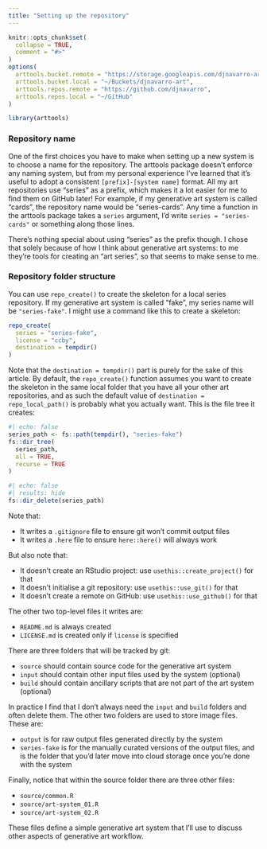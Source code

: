 ```yaml
---
title: "Setting up the repository"
---
```


```r
knitr::opts_chunk$set(
  collapse = TRUE,
  comment = "#>"
)
options(
  arttools.bucket.remote = "https://storage.googleapis.com/djnavarro-art",
  arttools.bucket.local = "~/Buckets/djnavarro-art",
  arttools.repos.remote = "https://github.com/djnavarro",
  arttools.repos.local = "~/GitHub"
)
```

```r
library(arttools)
```


### Repository name

One of the first choices you have to make when setting up a new system is to choose a name for the repository. The arttools package doesn't enforce any naming system, but from my personal experience I've learned that it's useful to adopt a consistent `[prefix]-[system name]` format. All my art repositories use "series" as a prefix, which makes it a lot easier for me to find them on GitHub later! For example, if my generative art system is called "cards", the repository name would be "series-cards". Any time a function in the arttools package takes a `series` argument, I'd write `series = "series-cards"` or something along those lines.

There's nothing special about using "series" as the prefix though. I chose that solely because of how I think about generative art systems: to me they're tools for creating an "art series", so that seems to make sense to me.

### Repository folder structure

You can use `repo_create()` to create the skeleton for a local series repository. If my generative art system is called "fake", my series name will be `"series-fake"`. I might use a command like this to create a skeleton:

```r
repo_create(
  series = "series-fake",
  license = "ccby",
  destination = tempdir()
)
```

Note that the `destination = tempdir()` part is purely for the sake of this article. By default, the `repo_create()` function assumes you want to create the skeleton in the same local folder that you have all your other art repositories, and as such the default value of `destination = repo_local_path()` is probably what you actually want. This is the file tree it creates:

```r
#| echo: false
series_path <- fs::path(tempdir(), "series-fake")
fs::dir_tree(
  series_path, 
  all = TRUE, 
  recurse = TRUE
)
```

```r
#| echo: false
#| results: hide
fs::dir_delete(series_path)
```

Note that:

- It writes a `.gitignore` file to ensure git won't commit output files
- It writes a `.here` file to ensure `here::here()` will always work

But also note that:

- It doesn't create an RStudio project: use `usethis::create_project()` for that
- It doesn't initialise a git repository: use `usethis::use_git()` for that
- It doesn't create a remote on GitHub: use `usethis::use_github()` for that

The other two top-level files it writes are:

- `README.md` is always created
- `LICENSE.md` is created only if `license` is specified

There are three folders that will be tracked by git:

- `source` should contain source code for the generative art system
- `input` should contain other input files used by the system (optional)
- `build` should contain ancillary scripts that are not part of the art system (optional)

In practice I find that I don't always need the `input` and `build` folders and often delete them. The other two folders are used to store image files. These are:

- `output` is for raw output files generated directly by the system
- `series-fake` is for the manually curated versions of the output files, and is the folder that you'd later move into cloud storage once you're done with the system

Finally, notice that within the source folder there are three other files:

- `source/common.R`
- `source/art-system_01.R`
- `source/art-system_02.R`

These files define a simple generative art system that I'll use to discuss other aspects of generative art workflow.
